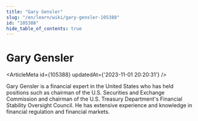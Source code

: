 ```yaml
---
title: "Gary Gensler"
slug: "/en/learn/wiki/gary-gensler-105388"
id: "105388"
hide_table_of_contents: true
---
```



# Gary Gensler

<ArticleMeta id={105388} updatedAt={'2023-11-01 20:20:31'} />
<div className='border-solid border-b border-t-0 my-4 border-[var(--ifm-color-gray-300)]' />

Gary Gensler is a financial expert in the United States who has held positions such as chairman of the U.S. Securities and Exchange Commission and chairman of the U.S. Treasury Department's Financial Stability Oversight Council. He has extensive experience and knowledge in financial regulation and financial markets.
